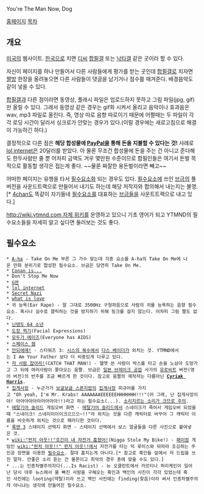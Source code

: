 You're The Man Now, Dog

[http://ytmnd.com/ 홈페이지]
[[목차]]
== 개요 ==
[[미국]]의 웹사이트. [[한국]]으로 치면 [[디씨]] [[합필갤]] 또는 [[낙타갤]] 같은 곳이라 할 수 있다.

자신이 페이지를 하나 만들어서 다른 사람들에게 평가를 받는 곳인데 [[합필갤]]로 치자면 [[짤방]] 한장을 올려놓으면 다른 사람들이 댓글을 남기거나 점수를 매겨준다. 배경음악도 같이 넣을 수 있다.

[[합필갤]]과 다른 점이라면 동영상, 플래시 파일은 업로드하지 못하고 그림 파일(jpg, gif)만 올릴 수 있다. 그래서 동영상 같은 경우는 gif화 시켜서 올리고 음악이나 효과음은 wav, mp3 파일로 올린다. 즉, 영상 따로 음향 따로이기 때문에 어쩔때는 두 파일이 각각 로딩 시간이 달라서 싱크로가 안맞는 경우가 있다.(이럴 경우에는 새로고침으로 해결이 가능하긴 하다.)

결정적으로 다른 점은 '''해당 합성물에 [[PayPal]]을 통해 돈을 지불할 수 있다는 것!''' 사례로 [[lol internet]]은 20달러를 받았다. 아 물론 무조건 합성물에 돈을 주는 건 아니고 준다해도 한두사람만 줄 뿐 어차피 금액도 겨우 몇만원 수준이므로 합필인들은 여기서 돈벌 목적으로 활동할 생각은 접는게 좋다. ~~물론 짜잘한 용돈벌이라면 빼고~~

어떠한 페이지는 유행을 타서 [[필수요소]]화 되는 경우도 있다. [[필수요소]]에 쓰인 [[브금]]의 풀버전을 사운드트랙으로 만들어서 내기도 하는데 해당 저작자와 합의해서 내는지는 불명.[* [[4chan]]도 똑같이 자기들네 [[필수요소]]를 대표하는 [[브금]]들을 사운트트랙으로 내고 있다.]

[[http://wiki.ytmnd.com 자체 위키]]를 운영하고 있으니 기초 영어가 되고 YTMND의 필수요소들을 자세히 알고 싶다면 둘러보는 것도 좋다.
== 필수요소 ==
 * [[A-ha]] - Take On Me 부른 그 가수 맞는데 각종 요소를 A-ha의 Take On Me에 나온 만화 분위기로 합성한 필수요소. 브금은 당연히 Take On Me.
 * [[Conan is...]]
 * Don't Stop Me Now
 * [[G맨]]
 * [[lol internet]]
 * [[Secret Nazi]]
 * [[what is love]]
 * 귀 능욕(Ear Rape) - 말 그대로 3500Hz 구형파음으로 사람의 귀를 능욕하는 음향 필수요소. 혹시나 실수로 클릭하는 것을 방지하기 위해 링크를 걸지 않는다. 어차피 그림 짤도 없다.
 * [[닌텐도 64 소년]]
 * [[도장 찍기]](Facial Expressions)
 * [http://everyoneaids.ytmnd.com 모두가 에이즈](Everyone has AIDS)
 * [[스페이스 잼]]
 * [http://darthno.ytmnd.com 안되에에!] - 스타워즈 3: [[시스의 복수]]에서 [[다스 베이더]]가 외치는 것. YTMND에서는 I Am Your Father 보다 더 비중있게 다루고 있다.
 * [http://boxchase.ytmnd.com 저 사람 잡아라!](CATCH THAT MAN!) - 헬맷 쓴 사람이 박스를 타고 손을 노삼아 도망가고 그 뒤에 여러사람이 쫒아오는 움짤. 브금은 [[일본 브레이크 공업]] 사가의 [[유로비트]] 버전(영어 버전)의 반주를 조금 빠르게 한 것이다. 참고로 움짤의 제작자는 다름아닌 '''[[Cyriak Harris]]'''.
 * [[집게사장]] - 누군가가 [[보글보글 스폰지밥]]의 [[집게사장]] 피규어를 가지고 "Oh yeah, I'm Mr. Krabs! AAAAAAAEEEEEEHHHHHHH!!!"(어 그래, 난 집게사장이야! 아아아아아아아아아아!!)라고 하는 필수요소(...). [http://ohyeahimmrkrabs.ytmnd.com 소리지르는 소리가 크므로 주의].
 * [[메탈기어 솔리드]] 게임오버 화면 - [[메탈기어 솔리드]]에서 스네이크가 죽어서 게임오버 되었을때 "스네이크! 스네이이이이크으으으~!!"라 외치는 것을 다른 캐릭터로 바꾸어 그 캐릭터 이름을 비슷하게 외치는 것으로 패러디한 것이다.
 * [[록맨 3]] 스테이지 선택지 화면 - 스테이지 선택에서 보스 얼굴들을 다른 사진으로 붙여넣은 것.
 * [[wiki:"펀치 아웃!!"흐긴이 내 자전거 훔쳤어!]](Nigga Stole My Bike!) - [[패미컴]] 게임인 [[wiki:"펀치 아웃!!" 펀치 아웃!!]]에서 자전거를 타는 덕 루이스와 뒤따라 조깅하는 주인공 장면을 이용한 [[필수요소]]. 절대 훔치는게 아니다.[* 참고로 흑인들 앞에서 저 드립을 쓰진 말자. 안좋은 소리 듣는 건 물론이고 최악의 경우 총에 맞을 수도 있다.]
 * ...는 인종차별주의자다(...Is Racist) - 뉴 오클란트에서 카르티나 허리케인이 일어난 당시 야후 뉴스에서 물 빠진 사람을 구해오는 흑인과 백인의 사진이 각각 있었는데 흑인 사진에는 looting(약탈)이라 쓰고 백인 사진에는 finding(찾음)이라 써서 인종차별주의자 아니냐는 생각에 만들어진 필수요소.
